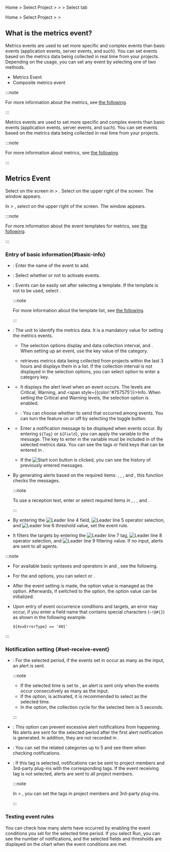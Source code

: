 <Xclude product="npm">

Home &gt; Select Project &gt; <Cmdname sid="event_statistic" className="uitext" /> &gt; <Cmdname sid="event_setting" className="uitext" /> &gt; Select <Cmdname sid="metrics" className="uitext" /> tab

</Xclude>

<InDoc product="npm">

Home &gt; Select Project &gt; <Cmdname sid="event_statistic" className="uitext" /> &gt; <Cmdname sid="event_setting" className="uitext" />

</InDoc>

## What is the metrics event?

<Xclude product='npm'>

Metrics events are used to set more specific and complex events than basic events (application events, server events, and such). You can set events based on the metrics data being collected in real time from your projects. Depending on the usage, you can set any event by selecting one of two methods.

- Metrics Event
- Composite metrics event

:::note

For more information about the metrics, see [the following](metrics-intro).

:::

</Xclude>

<InDoc product='npm'>

Metrics events are used to set more specific and complex events than basic events (application events, server events, and such). You can set events based on the metrics data being collected in real time from your projects.

:::note

For more information about metrics, see [the following](../metrics/common-metrics-intro).

:::

</InDoc>

## Metrics Event

<Xclude product="npm">

Select <Cmdname sid="metrics" className="uitext" /> on the screen in <Cmdname sid="event_statistic" className="uitext" /> &gt; <Cmdname sid="event_setting" className="uitext" />. Select <Cmdname sid="add_notification" className="uitext" /> on the upper right of the screen. The <Cmdname sid="metrics_event" className="uitext" /> window appears.

</Xclude>

<InDoc product="npm">

In <Cmdname sid="event_statistic" className="uitext" /> &gt; <Cmdname sid="event_setting" className="uitext" />, select <Cmdname sid="add_notification" className="uitext" /> on the upper right of the screen. The <Cmdname sid="metrics_event" className="uitext" /> window appears.

</InDoc>

<ImgLang img='set-events-metrics.png' desc='Metrics Event' />

<InDoc product='kubernetes'>

:::note

For more information about the event templates for metrics, see [the following](#template).

:::

</InDoc>

### Entry of basic information{#basic-info}

- <Cmdname sid="event_name" className="uitext" />: Enter the name of the event to add.

- <Cmdname sid="enable_events" className="uitext" />: Select whether or not to activate events.

- <Cmdname sid="template" className="uitext" />: Events can be easily set after selecting a template. If the template is not to be used, select <Cmdname sid="metrics_option_disabled" className="uitext" />.

  <InDoc product='java,php,nodejs,python,golang,dotnet,postgresql,browser,npm'>

  :::note

  For more information about the template list, see [the following](#template).

  :::

  </InDoc>

- <Cmdname sid="category" className="uitext" />: The unit to identify the metrics data. It is a mandatory value for setting the metrics events.

  <ImgLang img='set-event-select-category.png' desc='Metrics Event - Category' />

  - The <Cmdname sid="category" className="uitext" /> selection options display <LinkImage img="number-01.png" className="ico" /> <Cmdname sid="name" className="uitext" /> and <LinkImage img="number-02.png" className="ico" /> data collection interval, and <LinkImage img="number-03.png" className="ico" /> <Cmdname sid="key" className="uitext" />. When setting up an event, use the key value of the category.

  - <Cmdname sid="category" className="uitext" /> retrieves metrics data being collected from projects within the last 3 hours and displays them in a list. If the collection interval is not displayed in the <Cmdname sid="category" className="uitext" /> selection options, you can select <Cmdname sid="enter_category_self" className="uitext" /> option to enter a category key.

- <Cmdname sid="level" className="uitext" />

  - It displays the alert level when an event occurs. The levels are <span class='vslow'>Critical</span>, <span class='slow'>Warning</span>, and <span style={{color:'#757575'}}>Info</span>. When setting the <span class='vslow'>Critical</span> and <span class='slow'>Warning</span> levels, the <Cmdname sid="CNT08320" className="uitext" /> selection option is enabled.

  - <Cmdname sid="CNT08320" className="uitext" /><ScrollToLink anchor='scrollTo-resolve-event' />: You can choose whether to send <Cmdname sid="CNT08320" className="uitext" /> that occurred among events. You can turn the feature on or off by selecting the toggle button.

- <Cmdname sid="message" className="uitext" />

  - Enter a notification message to be displayed when events occur. By entering <code>&#36;&#123;Tag&#125;</code> or <code>&#36;&#123;Field&#125;</code>, you can apply the variable to the message. The key to enter in the variable must be included in <Cmdname sid="category" className="uitext" /> of the selected metrics data. You can see the tags or field keys that can be entered in <Cmdname sid="tag_count" className="uitext" />.

    <ImgLang img='event-config-message-example.png' desc='Message example' />

  - If the ![Start icon](/img/ico-timing.svg) button is clicked, you can see the history of previously entered messages.

- <Cmdname sid="alert_test" className="uitext" />

  By generating alerts based on the required items: <Cmdname sid="event_name" className="uitext" />, <Cmdname sid="category" className="uitext" />, <Cmdname sid="level" className="uitext" />, and <Cmdname sid="message" className="uitext" />, this function checks the messages.

  :::note

  To use a reception test, enter or select required items in <Cmdname sid="event_name" className="uitext" />, <Cmdname sid="category" className="uitext" />, <Cmdname sid="level" className="uitext" />, and <Cmdname sid="message" className="uitext" />.

  :::

- <Cmdname sid="metrics_event_rules" className="uitext" />

  <ImgLang img='set-event-condition.png' desc='Event Rule' />

  By entering the ![Leader line 4](/img/number-04.png) field, ![Leader line 5](/img/number-05.png) operator selection, and ![Leader line 6](/img/number-06.png) threshold value, set the event rule.

- <Cmdname sid="alert_object_filtering" className="uitext" />

  <ImgLang img='set-event-filtering.png' desc='Filtering event targets' />

  It filters the targets by entering the ![Leader line 7](/img/number-07.png) tag, ![Leader line 8](/img/number-08.png) operator selection, and ![Leader line 9](/img/number-09.png) filtering value. If no input, alerts are sent to all agents.

:::note

- For available basic syntaxes and operators in <Cmdname sid="metrics_event_rules" className="uitext" /> and <Cmdname sid="alert_object_filtering" className="uitext" />, see <Link to="#condition-guide">the following</Link>.

- For the <Cmdname sid="metrics_event_rules" className="uitext" /> and <Cmdname sid="alert_object_filtering" className="uitext" /> options, you can select <Cmdname sid="metrics_rule_select" className="uitext" /> or <Cmdname sid="metrics_rule_direct" className="uitext" />.

- After the event setting is made, the option value is managed as the <Cmdname sid="metrics_rule_direct" className="uitext" /> option. Afterwards, if switched to the <Cmdname sid="metrics_rule_select" className="uitext" /> option, the option value can be initialized.

- Upon entry of event occurrence conditions and targets, an error may occur, if you enter a field name that contains special characters (<code>~!@#$%^&*()_+=-[]`</code>) or begins with a number. In this case, select the <Cmdname sid="metrics_rule_direct" className="uitext" /> option and then enter values enclosing with curly brackets (<code>${}</code>) as shown in the following example:

  ```text
  ${4xxErrorType} == '401'
  ```

:::

### Notification setting {#set-receive-event}

<ImgLang img='set-event-receive.png' desc='Notification Setting' />

- <Cmdname sid="number_of_event" className="uitext" />: For the selected period, if the events set in <Cmdname sid="metrics_event_rules" className="uitext" /> occur as many as the input, an alert is sent.

  :::note

  - If the selected time is set to <Cmdname sid="metrics_option_disabled" className="uitext" />, an alert is sent only when the events occur consecutively as many as the input.
  - If the option, <Cmdname sid="CNT08320" className="uitext" /> is activated, it is recommended to select <Cmdname sid="metrics_option_disabled" className="uitext" /> as the selected time.
  - In the <Cmdname sid="category" className="uitext" /> option, the collection cycle for the selected item is 5 seconds.

  :::

- <Cmdname sid="event_pause" className="uitext" /><ScrollToLink anchor='scrollTo-event-pause' />: This option can prevent excessive alert notifications from happening. No alerts are sent for the selected period after the first alert notification is generated. In addition, they are not recorded in <Cmdname sid="event_history" className="uitext" />.

- <Cmdname sid="related_category" className="uitext" />: You can set the related categories up to 5 and see them when checking notifications.

- <Cmdname sid="event_tag" className="uitext" />: If this tag is selected, notifications can be sent to project members and 3rd-party plug-ins with the corresponding tags. If the event receiving tag is not selected, alerts are sent to all project members.

  :::note

  In <Cmdname sid="event_statistic" className="uitext" /> &gt; <Cmdname sid="event_receive_configuration" className="uitext" />, you can set the tags in project members and 3rd-party plug-ins.

  :::

### Testing event rules

<ImgLang img='set-event-test.png' desc='Alert Test' />

You can check how many alerts have occurred by enabling the event conditions you set for the selected time period. If you select Run, you can see the number of notifications, and the selected fields and thresholds are displayed on the chart when the event conditions are met.
